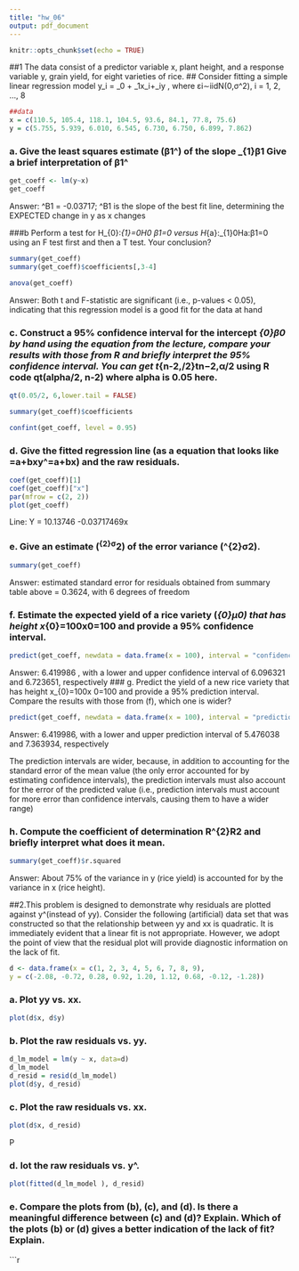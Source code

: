 ```yaml
---
title: "hw_06"
output: pdf_document
---
```


```r
knitr::opts_chunk$set(echo = TRUE)
```

##1 The data consist of a predictor variable x, plant height, and a response variable y, grain yield, for eight varieties of rice.
##  Consider fitting a simple linear regression model y_i = \beta_0 + \beta_1x_i+\varepsilon_iy , where εi∼iidN(0,σ^2), i = 1, 2, …, 8

```r
##data
x = c(110.5, 105.4, 118.1, 104.5, 93.6, 84.1, 77.8, 75.6)
y = c(5.755, 5.939, 6.010, 6.545, 6.730, 6.750, 6.899, 7.862)
```


### a. Give the least squares estimate (\hat{\beta_{1}}β1^) of the slope \beta_{1}β1 Give a brief interpretation of \hat{\beta_{1}}β1^

```r
get_coeff <- lm(y~x)
get_coeff
```
Answer: ^B1 = -0.03717; ^B1 is the slope of the best fit line, determining the EXPECTED change in y as x changes

###b Perform a test for H_{0}:\beta_{1}=0H0 β1=0 versus H_{a}:\beta_{1}\neq0Ha:β1=0 using an F test first and then a T test. Your conclusion?

```r
summary(get_coeff)
summary(get_coeff)$coefficients[,3-4]
```
```r
anova(get_coeff)
```


Answer: Both t and F-statistic are significant (i.e., p-values < 0.05), indicating that this regression model is a good fit for the data at hand

### c.  Construct a 95% confidence interval for the intercept \beta_{0}β0 by hand using the equation from the lecture, compare your results with those from R and briefly interpret the 95% confidence interval. You can get t_{n-2,\alpha/2}tn−2,α/2 using R code qt(alpha/2, n-2) where alpha is 0.05 here.

```r
qt(0.05/2, 6,lower.tail = FALSE)
```
```r
summary(get_coeff)$coefficients
```

```r
confint(get_coeff, level = 0.95)

```


### d. Give the fitted regression line (as a equation that looks like \hat{y}=a+bxy^=a+bx) and the raw residuals.

```r
coef(get_coeff)[1]
coef(get_coeff)["x"]
par(mfrow = c(2, 2))
plot(get_coeff)
```
Line: Y = 10.13746 -0.03717469x

### e. Give an estimate (\hat{\sigma}^{2}σ^2) of the error variance (\sigma^{2}σ2).

```r
summary(get_coeff)
```

Answer: estimated standard error for residuals obtained from summary table above = 0.3624, with 6 degrees of freedom

### f.  Estimate the expected yield of a rice variety (\mu_{0}μ0) that has height x_{0}=100x0=100 and provide a 95% confidence interval.

```r

predict(get_coeff, newdata = data.frame(x = 100), interval = "confidence")
```
Answer: 6.419986 , with a lower and upper confidence interval of 6.096321 and 6.723651, respectively
### g.  Predict the yield of a new rice variety that has height x_{0}=100x 0=100 and provide a 95% prediction interval. Compare the results with those from (f), which one is wider?

```r
predict(get_coeff, newdata = data.frame(x = 100), interval = "prediction")
```
Answer: 6.419986, with a lower and upper prediction interval of 5.476038 and 7.363934, respectively

The prediction intervals are wider, because, in addition to accounting for the standard error of the mean value (the only error accounted for by estimating confidence intervals), the prediction intervals must also account for the error of the predicted value (i.e., prediction intervals must account for more error than confidence intervals, causing them to have a wider range)

### h. Compute the coefficient of determination R^{2}R2 and briefly interpret what does it mean.
```r
summary(get_coeff)$r.squared
```
Answer: About 75% of the variance in y (rice yield) is accounted for by the variance in x (rice height).

##2.This problem is designed to demonstrate why residuals are plotted against \hat{y}y^(instead of yy). Consider the following (artificial) data set that was constructed so that the relationship between yy and xx is quadratic. It is immediately evident that a linear fit is not appropriate. However, we adopt the point of view that the residual plot will provide diagnostic information on the lack of fit.

```r
d <- data.frame(x = c(1, 2, 3, 4, 5, 6, 7, 8, 9),
y = c(-2.08, -0.72, 0.28, 0.92, 1.20, 1.12, 0.68, -0.12, -1.28))
```

### a. Plot yy vs. xx.
```r
plot(d$x, d$y)
```

### b. Plot the raw residuals vs. yy.
```r
d_lm_model = lm(y ~ x, data=d)
d_lm_model
d_resid = resid(d_lm_model)
plot(d$y, d_resid)
```

### c. Plot the raw residuals vs. xx.
```r
plot(d$x, d_resid)

```  

P

### d. lot the raw residuals vs. \hat{y}y^.
```r
plot(fitted(d_lm_model ), d_resid)
```

### e. Compare the plots from (b), (c), and (d). Is there a meaningful difference between (c) and (d)? Explain. Which of the plots (b) or (d) gives a better indication of the lack of fit? Explain.

```r
